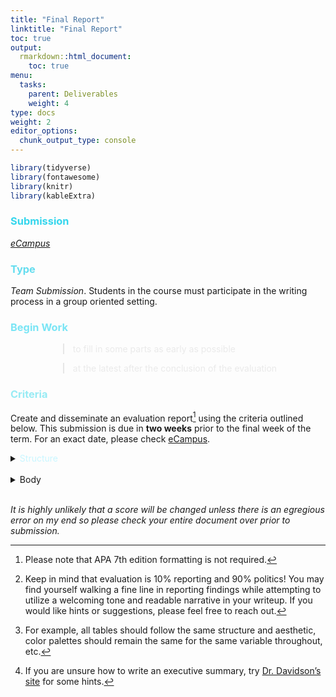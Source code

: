 ```yaml
---
title: "Final Report"
linktitle: "Final Report"
toc: true
output:
  rmarkdown::html_document:
    toc: true
menu:
  tasks:
    parent: Deliverables
    weight: 4
type: docs
weight: 2
editor_options: 
  chunk_output_type: console
---
```


<style>
ul {
    margin-left: 1.5em;
}
</style>

```r
library(tidyverse)
library(fontawesome)
library(knitr)
library(kableExtra)
```

### <span style="color:#35d6ed">Submission</span>
<i>[eCampus](https://ecampus.wvu.edu)</i>

### <span style="color:#65ddef">Type</span>

<i>Team Submission</i>. Students in the course must participate in the writing process in a group oriented setting.

### <span style="color:#7ae5f5">Begin Work</span>

<div style="padding-left: 60px;">

> <span style="color:#eaeaea">to fill in some parts as early as possible</span>

> <span style="color:#eaeaea">at the latest after the conclusion of the evaluation</span> 

</div>

### <span style="color:#97ebf4">Criteria</span>

Create and disseminate an evaluation report[^APA] using the criteria outlined below. This submission is due in <b>two weeks</b> prior to the final week of the term. For an exact date, please check [eCampus](https://ecampus.wvu.edu/). 

<details>

<summary> 
<span style="color:#c9f6ff">Structure</span>
</summary>

1. construct a single document that uses a one voice

2. use language appropriate for your intended audience and using proper grammar, spelling, and consistency in tone[^writing]

3. make the entire product aesthetically pleasing

4. remain consistent in how elements of the <span style='color:#c9f6ff'><a href='#body'>Body</a></span> are portrayed[^consistency]

5. create two or three variants following the table below

    ```r

pdf_logo <- function() {
  "<img src='/logos/pdf-ico.png'  alt='PDF' width='35'>"
}

word_logo <- function() {
  "<img src='/logos/doc-ico.png'  alt='Word' width='35'>"
}
  
tibble(
  
  variant = 
    c("Client", 
      "Public", 
      "Course"),
  
  submission = 
    c("Sponsor",
      "Slack",
      "eCampus"),
  
  description = 
    c("This is a full evaluation report without any course related documentation",
      "Remove any identifiable information and follow the guidelines of your IRB approval <i>if applicable</i>.",
      "This is a full evaluation report with additional course related documentation"),
  
  items = 
    c("1-11",
      "1-12",
      "1-13"),
  
  format =
    c(pdf_logo(),
      pdf_logo(),
      word_logo())
  
) %>%
  kbl(col.names = c("Variant", "Submission to", "Description", "Must satisfy <span style='color:#c9f6ff'><a href='#body'>Body</a></span> criteria", "Required format"), 
      "html", 
      escape = FALSE,
      align = 'lllcc') %>%
  kable_paper(full_width = FALSE) %>%
  column_spec(1, width = "5em", color = "#ffffff") %>%
  column_spec(2, width = "8em", color = "#ffffff") %>%
  column_spec(3, width = "30em", color = "#ffffff") %>%
  column_spec(4:5, width = "10em", color = "#ffffff") %>%
  row_spec(0:3, extra_css = 'vertical-align: middle !important;', color = "#ffffff", background = "transparent") 
    ```
<br>
6. name your files using both of the following formats

<div style="padding-left: 60px;">

  > `teamname_finalreport.docx`
  
  > `teamname_finalreport.pdf`
  
</div>

</details>
<br>
<details>

<summary>
<span style="color:#c9f6ff"><a name="body">Body</a></span>
</summary>

  Required headers are provided in <font color="#bb86fc"><b>bold</b></font> and must be submitted in order.

1. <i>title page</i>
    
    Include a cover page with the (a) title in the middle of the page and (b) every group member’s name in the lower right-hand corner in an order of your choice with internal roles in parentheses <i>if applicable</i>. 

2. <font color="#bb86fc"><b>Table of Contents</b></font>

3. <font color="#bb86fc"><b>Executive Summary</b></font> 
    
    This is a one (1) to three (3) page shortened description of the full report. It is arguably the most crucial part, so please make sure you pay special attention to this part. You must include at least two data visualizations![^datavis] 
        
4. <font color="#bb86fc"><b>Introduction</b></font> 
    
    Provide a detailed description of the program derived from D1, D2, and your actual evaluation. 
        
5. <font color="#bb86fc"><b>Purpose</b></font>
    
    In one (1) page or less, describe the 
        
      - underlying reason for the evaluation 
      - evaluation questions
      - any other overarching purpose related elements you deem fit
      <br>
      <br>
6. <font color="#bb86fc"><b>Timeline</b></font>
    
    Provide a brief narrative and graphic outlining the entire evaluative process and activities. This should be no more than one (1) page.

7. <font color="#bb86fc"><b>Methods</b></font>
    
    This section will be a detailed description of your implemented methods. At minimum, please cover the following <i>where applicable</i>:
    
      - <font color="#bb86fc"><b>Participants</b></font>
      
        A description, including demographics, of the overall targeted population and sample that you have drawn.
      
      - <font color="#bb86fc"><b>Data Collection</b></font> 
          - <i>secondary data</i>
          
            Provide a description of what existing data you used in your evaluation, where it came from, what it looks like, and a description of the parts used.
          
          - <i>primary data</i>
          
            Discuss what data you actively collected within the scope of the evaluation, what it looks like, how you collected it, what instruments and/or materials were used, and how you gained permission from participants.
          <br>
8. <font color="#bb86fc"><b>Analysis</b></font>
    
    Provide a brief, clear and concise narrative of your analysis. Include tables and figures to make your point. Address how you analyzed the quantitative, qualitative, and or mixed data you had. Make a concerted effort to be extremely clear regarding the steps, when they occurred, and how you tackled the data set(s).
    
9. <font color="#bb86fc"><b>Results</b></font> 
    
    Provide summery description of the results. These must be directly tied back to the original evaluation questions.

10. <font color="#bb86fc"><b>Recommendations</b></font> <i>if applicable</i> 
    
    - <i>program-level</i> 
        
        Provide recommendations for improving the program. These should be tied back to the original evaluation questions.
        
    - <i>evaluation-level</i> 
    
        Provide recommendations for future evaluators including, but not limited to, what areas of the program may be value added to study, lessons learned from your evaluation efforts, etc.
        <br>
11. <font color="#bb86fc"><b>Appendix</b></font>
    
    Provide the results of your theory driven evaluation, in that note (a) your initial logic model with a summarized description, (b) an updated logic model with a summarized description, and (c) an explicit comparison using a narrative and/or table indicating elements of the program that differ between both. Add additional appendices as needed but please label each as A, B, C, ect.

12. <font color="#bb86fc"><b>Statement of Integrity</b></font>
    
    Written by your team collectively, submit a one (1) paragraph narrative describing everything you stated is truthful and that you indeed performed the work indicated within the evaluation report is accurate. Note that all parties must provide a signature under the paragraph agreeing to the statement. Digital signatures are absolutely acceptable and highly recommended.

13. <font color="#bb86fc"><b>Submission Receipt</b></font>
    
    Provide a receipt, statement signed by the primary stakeholder/sponsor, or some other proof that you have submitted your final report to the intended individual or party.

</details>
<br>
<i>It is highly unlikely that a score will be changed unless there is an egregious error on my end so please check your entire document over prior to submission.</i>

[^writing]: Keep in mind that evaluation is 10% reporting and 90% politics! You may find yourself walking a fine line in reporting findings while attempting to utilize a welcoming tone and readable narrative in your writeup. If you would like hints or suggestions, please feel free to reach out.

[^consistency]:For example, all tables should follow the same structure and aesthetic, color palettes should remain the same for the same variable throughout, etc.

[^datavis]: If you are unsure how to write an executive summary, try <a href="https://betterevaluation.org/en/evaluation-options/executive_summaries">Dr. Davidson’s site</a> for some hints.

[^APA]: Please note that APA 7th edition formatting is not required.